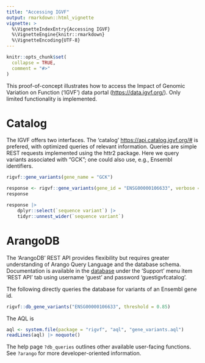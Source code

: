 ```yaml
---
title: "Accessing IGVF"
output: rmarkdown::html_vignette
vignette: >
  %\VignetteIndexEntry{Accessing IGVF}
  %\VignetteEngine{knitr::rmarkdown}
  %\VignetteEncoding{UTF-8}
---
```


```r
knitr::opts_chunk$set(
  collapse = TRUE,
  comment = "#>"
)
```

This proof-of-concept illustrates how to access the Impact of Genomic
Variation on Function ('IGVF') data portal
(<https://data.igvf.org/>). Only limited functionality is implemented.

# Catalog

The IGVF offers two interfaces. The 'catalog'
<https://api.catalog.igvf.org/#> is prefered, with optimized queries
of relevant information. Queries are simple REST requests implemented
using the httr2 package. Here we query variants associated with "GCK";
one could also use, e.g., Ensembl identifiers.

```r
rigvf::gene_variants(gene_name = "GCK")

response <- rigvf::gene_variants(gene_id = "ENSG00000106633", verbose = TRUE)
response

response |>
    dplyr::select(`sequence variant`) |>
    tidyr::unnest_wider(`sequence variant`)
```

# ArangoDB

The 'ArangoDB' REST API provides flexibility but requires greater
understanding of Arango Query Language and the database
schema. Documentation is available in the [database][] under the
'Support' menu item 'REST API' tab using username 'guest' and password
'guestigvfcatalog'.

[database]: https://db.catalog.igvf.org/_db/igvf/_admin/aardvark/index.html#support

The following directly queries the database for variants of an Ensembl
gene id.

```r
rigvf::db_gene_variants("ENSG00000106633", threshold = 0.85)
```

The AQL is

```r
aql <- system.file(package = "rigvf", "aql", "gene_variants.aql")
readLines(aql) |> noquote()
```

The help page `?db_queries` outlines other available user-facing
functions. See `?arango` for more developer-oriented information.
